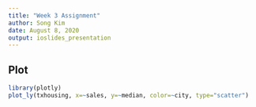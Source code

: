 ```yaml
---
title: "Week 3 Assignment"
author: Song Kim
date: August 8, 2020
output: ioslides_presentation
---
```



## Plot

```r
library(plotly)
plot_ly(txhousing, x=~sales, y=~median, color=~city, type="scatter")
```